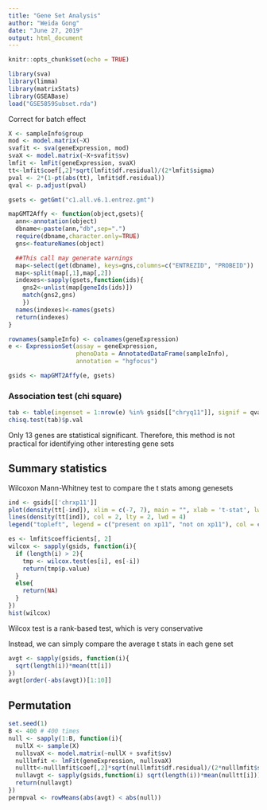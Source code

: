 ---
title: "Gene Set Analysis"
author: "Weida Gong"
date: "June 27, 2019"
output: html_document
---

```{r setup, include=FALSE}
knitr::opts_chunk$set(echo = TRUE)
```

```{r, include=FALSE}
library(sva)
library(limma)
library(matrixStats)
library(GSEABase)
load("GSE5859Subset.rda")
```

Correct for batch effect

```{r}
X <- sampleInfo$group
mod <- model.matrix(~X)
svafit <- sva(geneExpression, mod)
svaX <- model.matrix(~X+svafit$sv)
lmfit <- lmFit(geneExpression, svaX)
tt<-lmfit$coef[,2]*sqrt(lmfit$df.residual)/(2*lmfit$sigma)
pval <- 2*(1-pt(abs(tt), lmfit$df.residual))
qval <- p.adjust(pval)
```



```{r}
gsets <- getGmt("c1.all.v6.1.entrez.gmt")

mapGMT2Affy <- function(object,gsets){
  ann<-annotation(object)
  dbname<-paste(ann,"db",sep=".")
  require(dbname,character.only=TRUE)
  gns<-featureNames(object)

  ##This call may generate warnings
  map<-select(get(dbname), keys=gns,columns=c("ENTREZID", "PROBEID"))
  map<-split(map[,1],map[,2])
  indexes<-sapply(gsets,function(ids){
    gns2<-unlist(map[geneIds(ids)])
    match(gns2,gns)
    })
  names(indexes)<-names(gsets)
  return(indexes)
}

rownames(sampleInfo) <- colnames(geneExpression)
e <- ExpressionSet(assay = geneExpression,
                   phenoData = AnnotatedDataFrame(sampleInfo),
                   annotation = "hgfocus")

gsids <- mapGMT2Affy(e, gsets)
```

### Association test (chi square)

```{r}
tab <- table(ingenset = 1:nrow(e) %in% gsids[["chryq11"]], signif = qval < 0.05)
chisq.test(tab)$p.val
```

Only 13 genes are statistical significant. Therefore, this method is not practical for identifying other interesting gene sets

## Summary statistics

Wilcoxon Mann-Whitney test to compare the t stats among genesets

```{r}
ind <- gsids[['chrxp11']]
plot(density(tt[-ind]), xlim = c(-7, 7), main = "", xlab = 't-stat', lwd = 4)
lines(density(tt[ind]), col = 2, lty = 2, lwd = 4)
legend("topleft", legend = c("present on xp11", "not on xp11"), col = c(2, 1), lty = c(2, 1))
```
```{r}
es <- lmfit$coefficients[, 2]
wilcox <- sapply(gsids, function(i){
  if (length(i) > 2){
    tmp <- wilcox.test(es[i], es[-i])
    return(tmp$p.value)
  }
  else{
    return(NA)
  }
})
hist(wilcox)
```

Wilcox test is a rank-based test, which is very conservative

Instead, we can simply compare the average t stats in each gene set
```{r}
avgt <- sapply(gsids, function(i){
  sqrt(length(i))*mean(tt[i])
})
avgt[order(-abs(avgt))[1:10]]
```


## Permutation

```{r}
set.seed(1)
B <- 400 # 400 times
null <- sapply(1:B, function(i){
  nullX <- sample(X)
  nullsvaX <- model.matrix(~nullX + svafit$sv)
  nulllmfit <- lmFit(geneExpression, nullsvaX)
  nulltt<-nulllmfit$coef[,2]*sqrt(nulllmfit$df.residual)/(2*nulllmfit$sigma)
  nullavgt <- sapply(gsids,function(i) sqrt(length(i))*mean(nulltt[i]))
  return(nullavgt)
})
permpval <- rowMeans(abs(avgt) < abs(null))
```



